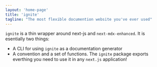 ```yaml
---
layout: 'home-page'
title: 'ignite'
tagline: "The most flexible documention website you've ever used"
---
```


`ignite` is a thin wrapper around next-js and `next-mdx-enhanced`.
It is esentially two things:

- A CLI for using `ignite` as a documentation generator 
- A convention and a set of functions. The `ignite` package exports everthing you need to use it in any `next.js` application!
